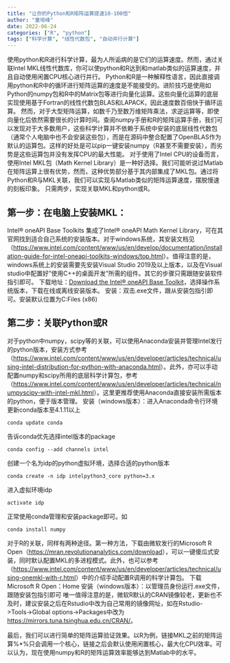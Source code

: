 ```yaml
---
title: "让你的Python和R矩阵运算提速10-100倍"
author: "童培峰"
date: 2022-06-24
categories: ["R", "python"]
tags: ["科学计算", "线性代数包", "自动并行计算"]
---
```


使用python和R进行科学计算，最为人所诟病的是它们的运算速度。然而，通过关联Intel MKL线性代数库，你可以使python和R达到和matlab类似的运算速度，并且自动使用闲置CPU核心进行并行。 Python和R是一种解释性语言，因此直接调用python和R中的循环进行矩阵运算的速度是不能接受的。进阶技巧是使用如Python的numpy包和R中的Matrix包等进行向量化运算。这些向量化运算的底层实现使用基于Fortran的线性代数包BLAS和LAPACK，因此速度数百倍快于循环运算。 然而，对于大型矩阵运算，如数千乃至数万维矩阵乘法，求逆运算等，即使向量化后依然需要很长的计算时间。查阅numpy手册和R的矩阵运算手册，我们可以发现对于大多数用户，这些科学计算并不依赖于系统中安装的底层线性代数包（通常个人电脑中也不会安装这些包），而是在源码中整合配置了OpenBLAS作为默认的运算包。这样的好处是可以pip一键安装numpy（R甚至不需要安装），而劣势是这些运算包并没有发挥CPU的最大性能。 对于使用了Intel CPU的设备而言，使用Intel MKL包（Math Kernel Library）是一种好选择。我们可能听说过Matlab在矩阵运算上很有优势，然而，这种优势部分基于其内部集成了MKL包。通过将Python和R与MKL关联，我们可以实现与Matlab类似的矩阵运算速度，摆脱慢速的刻板印象。 只需两步，实现关联MKL和python或R。

## 第一步：在电脑上安装MKL：

Intel® oneAPI Base Toolkits 集成了Intel® oneAPI Math Kernel Library，可在其官网找到适合自己系统的安装版本。对于windows系统，其安装文档见（<https://www.intel.com/content/www/us/en/develop/documentation/installation-guide-for-intel-oneapi-toolkits-windows/top.html>）。值得注意的是，windows系统上的安装需要先安装Visual Studio 2019及以上版本，以及在Visual studio中配置好"使用C++的桌面开发"所需的组件。其它的步骤只需跟随安装软件指引即可。 下载地址：[Download the Intel® oneAPI Base Toolkit](<https://www.intel.com/content/www/us/en/developer/tools/oneapi/base-toolkit-download.html>)，选择操作系统版本，下载在线或离线安装版本。 安装：双击.exe文件，跟从安装包指引即可。安装默认位置为C:\Program Files (x86)\Intel\oneAPI

## 第二步：关联Python或R

对于python中numpy，scipy等的关联，可以使用Anaconda安装并管理Intel发行的python版本，安装方式参考（<https://www.intel.com/content/www/us/en/developer/articles/technical/using-intel-distribution-for-python-with-anaconda.html>）。此外，亦可以手动配置numpy和scipy所用的底层科学计算包，参考（<https://www.intel.com/content/www/us/en/developer/articles/technical/numpyscipy-with-intel-mkl.html>）。这里更推荐使用Anaconda直接安装所需版本的python，便于版本管理。 安装（windows版本）：进入Anaconda命令行环境 更新conda版本至4.1.11以上
```
conda update conda
```
告诉conda优先选择intel版本的package
```
conda config --add channels intel
```
创建一个名为idp的python虚拟环境，选择合适的python版本
```
conda create -n idp intelpython3_core python=3.x
```
进入虚拟环境idp
```
activate idp
```
正常使用conda管理和安装package即可。如
```
conda install numpy
```
对于R的关联，同样有两种途径。第一种方法，下载由微软发行的Microsoft R Open（<https://mran.revolutionanalytics.com/download>），可以一键傻瓜式安装，同时默认配置MKL的多进程模式。此外，也可以参考（<https://www.intel.com/content/www/us/en/developer/articles/technical/using-onemkl-with-r.html>）中的介绍手动配置R调用的科学计算包。 下载Microsoft R Open：Home 安装（windows版本）：以管理员身份运行.exe文件，跟随安装包指引即可 唯一值得注意的是，微软R默认的CRAN镜像较老，更新也不及时，建议安装之后在Rstudio中改为自己常用的镜像网址，如在Rstudio-\>Tools-\>Global options-\>Packages中改为<https://mirrors.tuna.tsinghua.edu.cn/CRAN/>。

最后，我们可以进行简单的矩阵运算验证效果。以R为例，链接MKL之前的矩阵运算%\*%只会调用一个核心，链接之后会默认使用闲置核心，最大化CPU效率。可以认为，现在使用numpy和R的矩阵运算效率能够达到Matlab中的水平。
